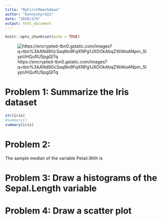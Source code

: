 ```yaml
---
title: "MyFirstRmarkdown"
author: "kennyshyr422"
date: "2020/3/6"
output: html_document
---
```



```r
knitr::opts_chunk$set(echo = TRUE)
```
![https://encrypted-tbn0.gstatic.com/images?q=tbn%3AANd9GcSaqNn9FqXNPg1JXOOkAbqZWiAtoANpm_SIypUHQufIUSpgQlTq](https://encrypted-tbn0.gstatic.com/images?q=tbn%3AANd9GcSaqNn9FqXNPg1JXOOkAbqZWiAtoANpm_SIypUHQufIUSpgQlTq)

# Problem 1: Summarize the Iris dataset 

```r
str(iris)
#summary()
summary(iris)
```

# Problem 2:

The sample median of the variable Petail.With is  

# Problem 3: Draw a histograms of the Sepal.Length variable



# Problem 4: Draw a scatter plot 
